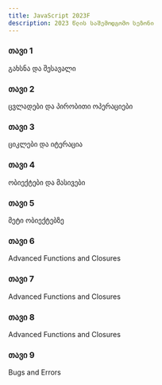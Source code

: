 ```yaml
---
title: JavaScript 2023F
description: 2023 წლის საშემოდგომო სეზონი
---
```


<div className="grid sm:grid-cols-1 gap-4 mt-6">

<Card href="/classes/javascript/2023f/week-1">

### თავი 1

გახსნა და შესავალი

</Card>

<Card href="/classes/javascript/2023f/week-2">

### თავი 2

ცვლადები და პირობითი ოპერაციები

</Card>

<Card href="/classes/javascript/2023f/week-3">

### თავი 3

ციკლები და იტერაცია

</Card>

<Card href="/classes/javascript/2023f/week-4">

### თავი 4

ობიექტები და მასივები

</Card>

<Card href="/classes/javascript/2023f/week-5">

### თავი 5

მეტი ობიექტებზე

</Card>

<Card href="/classes/javascript/2023f/week-6">

### თავი 6

Advanced Functions and Closures

</Card>

<Card href="/classes/javascript/2023f/week-7">

### თავი 7

Advanced Functions and Closures

</Card>

<Card href="/classes/javascript/2023f/week-8">

### თავი 8

Advanced Functions and Closures

</Card>

<Card href="/classes/javascript/2023f/week-9">

### თავი 9

Bugs and Errors

</Card>
</div>
